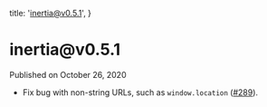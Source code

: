 
  title: 'inertia@v0.5.1',
}

<h1>inertia@v0.5.1</h1>

<div className="-mt-8 mb-12 text-base font-medium text-gray-600">Published on October 26, 2020</div>

- Fix bug with non-string URLs, such as `window.location` ([#289](https://github.com/inertiajs/inertia/pull/289)).
